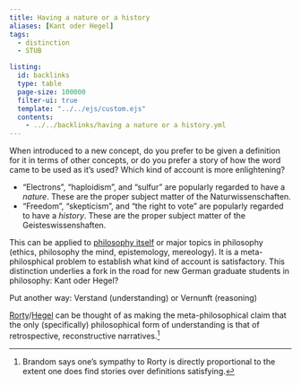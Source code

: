 ```yaml
---
title: Having a nature or a history
aliases: [Kant oder Hegel]
tags: 
  - distinction
  - STUB

listing:
  id: backlinks
  type: table
  page-size: 100000
  filter-ui: true
  template: "../../ejs/custom.ejs"
  contents:
    - ../../backlinks/having a nature or a history.yml
---
```


When introduced to a new concept, do you prefer to be given a definition for it 
in terms of other concepts, or do you prefer a story of how the word came to be 
used as it's used? Which kind of account is more enlightening? 

- "Electrons", "haploidism", and "sulfur" are popularly regarded to have a *nature*. These are the proper subject matter of the Naturwissenschaften.
- "Freedom", "skepticism", and "the right to vote" are popularly regarded to have a *history*. 
  These are the proper subject matter of the Geisteswissenshaften.

This can be applied to [philosophy itself](/docs/phil/Relation of philosophy to other disciplines.html) or major topics in philosophy (ethics,
philosophy the mind, epistemology, mereology). It is a meta-philosphical problem to establish what kind of account is satisfactory. This distinction underlies a fork in the road for new German graduate students in philosophy: Kant oder Hegel?

Put another way: Verstand (understanding) or Vernunft (reasoning)

[Rorty](/docs/phil/Richard Rorty.html)/[Hegel](/docs/phil/Georg Wilhelm Friedrich Hegel.html) can be thought of as making the meta-philosophical claim that the only (specifically) philosophical form of understanding is that of retrospective, reconstructive narratives.[^brand]

[^brand]: Brandom says one's sympathy to Rorty is directly proportional to the extent one does find stories over definitions satisfying.

